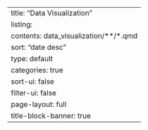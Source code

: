---
title: "Data Visualization"
listing:
  contents: data_visualization/**/*.qmd
  sort: "date desc"
  type: default
  categories: true
  sort-ui: false
  filter-ui: false
page-layout: full
title-block-banner: true
---